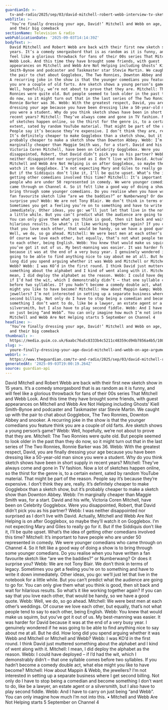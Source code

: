 ```yaml
---
guardianId: >-
  tv-and-radio/2025/sep/03/david-mitchell-robert-webb-interview-tv-sketch-show-comeback
webTitle: >-
  ‘You’re finally dressing your age, David!’ Mitchell and Webb on age, arguments
  and their big comeback
sectionName: Television & radio
webPublicationDate: '2025-09-03T14:14:39Z'
bodyText: >-
  David Mitchell and Robert Webb are back with their first new sketch show in 15
  years. It’s a comedy smorgasbord that is as random as it is funny, and will
  feel like a glorious throwback for fans of their 00s series That Mitchell and
  Webb Look. And this time they have brought some friends, with guest
  appearances on Mitchell and Webb Are Not Helping including Ghosts’ Kiell
  Smith-Bynoe and podcaster and Taskmaster star Stevie Martin. We caught up with
  the pair to chat about Gogglebox, The Two Ronnies, Downton Abbey and snooker.
  A recurring joke in the show is that the younger comedians you feature think
  you are a couple of old farts. Are sketch shows a young person’s game? Webb:
  Well, hopefully, we’re not about to prove that they are. Mitchell: The Two
  Ronnies were quite old. But people seemed to look older in the past than they
  do now, so it might turn out that in the last series of The Two Ronnies,
  Ronnie Barker was 36. Webb: With the greatest respect, David, you are finally
  dressing your age because you have been dressing like a 50-year-old man since
  you were a student. Why do you think sketch shows have been in short supply in
  recent years? Mitchell: They’ve always come and gone in TV fashion. Now a lot
  of sketches happen online, so the thirst for the genre is, to a certain
  extent, sated by random YouTube material. That might be part of the reason.
  People say it’s because they’re expensive. I don’t think they are, really.
  It’s definitely cheaper to make Gogglebox than a sketch show, but it’s
  probably cheaper to make a sketch show than Downton Abbey. Webb: I’m
  marginally cheaper than Maggie Smith was, for a start. David and his wife,
  Victoria Coren Mitchell, have been on Celebrity Gogglebox. Were you
  disappointed, Robert, that David didn’t pick you as his partner? Webb: I was
  neither disappointed nor surprised as I don’t live with David. Actually,
  Mitchell and Webb Are Not Helping is on after Gogglebox, so maybe they’ll
  watch it on Gogglebox. I’m not expecting Mary and Giles to really go for it.
  But if the Siddiquis don’t like it, I’ll be quite upset. What’s the idea of
  getting other comedians involved this time? Mitchell: It’s important to have
  people who are under 50 represented in comedy. We were younger comedians who
  came through on Channel 4. So it felt like a good way of doing a show is to
  bring through some younger comedians. Do you realise when you have written a
  fan favourite sketch like “are we the baddies?” or Numberwang? Or does it
  surprise you? Webb: We are not Tony Blair. We don’t think in terms of legacy.
  Sometimes you get a feeling you’re on to something and have to write it down
  immediately. Other ideas, you go: we’ll just let that live in the notebook for
  a little while. But you can’t predict what the audience are going to go for.
  You can only give them what you think is good, then sit back and wait for
  hilarious results. So what’s it like working together again? If you can say
  that you love each other, that would be handy, so we have a good quote. Webb:
  Well, we do, so go ahead. Mitchell: We were best men at each other’s weddings.
  Of course we love each other, but equally, that’s not what people tend to say
  to each other, being English. Webb: You knew that would make us squirm, but
  you’ve got it out of us. My best-manning was easier. It was harder for David
  because it was at the end of a very busy year. I genuinely wondered if he was
  going to be able to find anything nice to say about me at all. But he did. How
  long did you spend arguing whether it was Webb and Mitchell or Mitchell and
  Webb? Webb: I was KO’d in the first round. I think David just muttered
  something about the alphabet and I kind of went along with it. Mitchell: I
  mean, I did deploy the alphabet as the reason. Webb: I could have deployed –
  if I’d had the wit, which I demonstrably didn’t – that one syllable comes
  before two syllables. If you hadn’t become a comedy double act, what else
  might you like to have become? Mitchell: How about Mappin &amp; Webb, the
  jewellers? I’m not interested in setting up a separate business where I get
  second billing. Not only do I have to stop being a comedian and become
  something I don’t want to do, like be a lawyer, an estate agent or a
  silversmith, but I also have to play second fiddle. Webb: And I have to carry
  on just being “and Webb”. You can only imagine how much I’m not into this. •
  Mitchell and Webb Are Not Helping starts 5 September on Channel 4
headline: >-
  ‘You’re finally dressing your age, David!’ Mitchell and Webb on age, arguments
  and their big comeback
thumbnail: >-
  https://media.guim.co.uk/6aabc76a5c8333b4c5211c48359cd94b7856a4b5/1089_646_3349_2679/500.jpg
slug: >-
  youre-finally-dressing-your-age-david-mitchell-and-webb-on-age-arguments-and-their-big-comeback
webUrl: >-
  https://www.theguardian.com/tv-and-radio/2025/sep/03/david-mitchell-robert-webb-interview-tv-sketch-show-comeback
generatedAt: '2025-09-03T19:00:19.264Z'
source: guardian-api
---
```

David Mitchell and Robert Webb are back with their first new sketch show in 15 years. It’s a comedy smorgasbord that is as random as it is funny, and will feel like a glorious throwback for fans of their 00s series That Mitchell and Webb Look. And this time they have brought some friends, with guest appearances on Mitchell and Webb Are Not Helping including Ghosts’ Kiell Smith-Bynoe and podcaster and Taskmaster star Stevie Martin. We caught up with the pair to chat about Gogglebox, The Two Ronnies, Downton Abbey and snooker. A recurring joke in the show is that the younger comedians you feature think you are a couple of old farts. Are sketch shows a young person’s game? Webb: Well, hopefully, we’re not about to prove that they are. Mitchell: The Two Ronnies were quite old. But people seemed to look older in the past than they do now, so it might turn out that in the last series of The Two Ronnies, Ronnie Barker was 36. Webb: With the greatest respect, David, you are finally dressing your age because you have been dressing like a 50-year-old man since you were a student. Why do you think sketch shows have been in short supply in recent years? Mitchell: They’ve always come and gone in TV fashion. Now a lot of sketches happen online, so the thirst for the genre is, to a certain extent, sated by random YouTube material. That might be part of the reason. People say it’s because they’re expensive. I don’t think they are, really. It’s definitely cheaper to make Gogglebox than a sketch show, but it’s probably cheaper to make a sketch show than Downton Abbey. Webb: I’m marginally cheaper than Maggie Smith was, for a start. David and his wife, Victoria Coren Mitchell, have been on Celebrity Gogglebox. Were you disappointed, Robert, that David didn’t pick you as his partner? Webb: I was neither disappointed nor surprised as I don’t live with David. Actually, Mitchell and Webb Are Not Helping is on after Gogglebox, so maybe they’ll watch it on Gogglebox. I’m not expecting Mary and Giles to really go for it. But if the Siddiquis don’t like it, I’ll be quite upset. What’s the idea of getting other comedians involved this time? Mitchell: It’s important to have people who are under 50 represented in comedy. We were younger comedians who came through on Channel 4. So it felt like a good way of doing a show is to bring through some younger comedians. Do you realise when you have written a fan favourite sketch like “are we the baddies?” or Numberwang? Or does it surprise you? Webb: We are not Tony Blair. We don’t think in terms of legacy. Sometimes you get a feeling you’re on to something and have to write it down immediately. Other ideas, you go: we’ll just let that live in the notebook for a little while. But you can’t predict what the audience are going to go for. You can only give them what you think is good, then sit back and wait for hilarious results. So what’s it like working together again? If you can say that you love each other, that would be handy, so we have a good quote. Webb: Well, we do, so go ahead. Mitchell: We were best men at each other’s weddings. Of course we love each other, but equally, that’s not what people tend to say to each other, being English. Webb: You knew that would make us squirm, but you’ve got it out of us. My best-manning was easier. It was harder for David because it was at the end of a very busy year. I genuinely wondered if he was going to be able to find anything nice to say about me at all. But he did. How long did you spend arguing whether it was Webb and Mitchell or Mitchell and Webb? Webb: I was KO’d in the first round. I think David just muttered something about the alphabet and I kind of went along with it. Mitchell: I mean, I did deploy the alphabet as the reason. Webb: I could have deployed – if I’d had the wit, which I demonstrably didn’t – that one syllable comes before two syllables. If you hadn’t become a comedy double act, what else might you like to have become? Mitchell: How about Mappin &amp; Webb, the jewellers? I’m not interested in setting up a separate business where I get second billing. Not only do I have to stop being a comedian and become something I don’t want to do, like be a lawyer, an estate agent or a silversmith, but I also have to play second fiddle. Webb: And I have to carry on just being “and Webb”. You can only imagine how much I’m not into this. • Mitchell and Webb Are Not Helping starts 5 September on Channel 4

